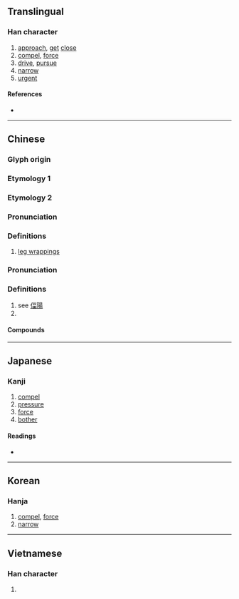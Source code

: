 {{character info/new}}
==Translingual==

===Han character===
{{Han char|rn=9|rad=人|as=09|sn=11|four=21266|canj=OMRW|ids=⿰亻畐}}

# [[approach]], [[get]] [[close]]
# [[compel]], [[force]]
# [[drive]], [[pursue]]
# [[narrow]]
# [[urgent]]

====References====
* {{Han ref|kx=0111.230|dkj=00887|dj=0237.200|hdz=10187.020|uh=506A|ud=20586|bh=D44D|bd=54349}}

----

==Chinese==
{{zh-forms}}

===Glyph origin===
{{Han etym}}
===Etymology 1===
{{zh-see|逼|v}}
===Etymology 2===
===Pronunciation===
{{zh-pron
|m=bī
|c=bik1
|mc=y
|oc=y
|cat=n
}}

===Definitions===
{{zh-hanzi}}

# [[leg wrappings]]

===Pronunciation===
{{zh-pron
|m=fú=
|cat=v
}}

===Definitions===
{{zh-hanzi}}
#see [[偪陽]]
# {{zh-altform|伏}}
====Compounds====
{{zh-der|偪臣|僭上偪下|偪陽|偪仄|偪仂|偪側}}

----

==Japanese==

===Kanji===
{{ja-kanji|grade=|rs=人09}}

# [[compel]]
# [[pressure]]
# [[force]]
# [[bother]]

====Readings====
* {{ja-readings|on=[[ひょく]] (hyoku), [[ひき]] (hiki), [[ふく]] (fuku)|kun=[[せまる]] (semaru), [[むかばき]] (mukabaki)}}

----

==Korean==

===Hanja===
{{ko-hanja|hangeul=핍|rv=pip|mr=p'ip}}

# [[compel]], [[force]]
# [[narrow]]

----

==Vietnamese==

===Han character===
{{vi-hantu|[[bức]]|rs=人09}}

# {{defn|lang=vi|sort=人09}}